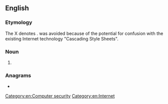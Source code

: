 ==English==

===Etymology===
The X denotes {{m|en|cross}}. {{m|en|CSS}} was avoided because of the potential for confusion with the existing Internet technology "Cascading Style Sheets".

===Noun===
{{en-noun|-}}

# {{lb|en|computer security|Internet}} {{initialism of|cross-site scripting}}

===Anagrams===
* {{anagrams|en|SxS}}

[[Category:en:Computer security]]
[[Category:en:Internet]]